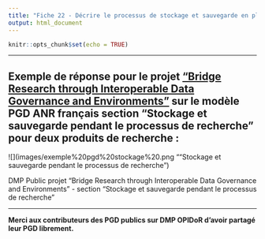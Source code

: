 ```yaml
---
title: "Fiche 22 - Décrire le processus de stockage et sauvegarde en place durant le projet"
output: html_document
---
```


```r
knitr::opts_chunk$set(echo = TRUE)
```

------------------------------------------------------------------------

## **Exemple de réponse pour le projet** [**"Bridge Research through Interoperable Data Governance and Environments"**](https://dmp.opidor.fr/plans/5954/export.pdf) **sur le modèle PGD ANR français section "Stockage et sauvegarde pendant le processus de recherche" pour deux produits de recherche :**

![](images/exemple%20pgd%20stockage%20.png ""Stockage et sauvegarde pendant le processus de recherche")

DMP Public projet "Bridge Research through Interoperable Data Governance and Environments" - section "Stockage et sauvegarde pendant le processus de recherche"

------------------------------------------------------------------------

**Merci aux contributeurs des PGD publics sur DMP OPIDoR d'avoir partagé leur PGD librement.**
